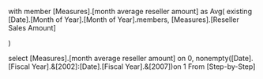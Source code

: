 with member
[Measures].[month average reseller amount] as
Avg(
existing [Date].[Month of Year].[Month of Year].members,
[Measures].[Reseller Sales Amount]

)

select [Measures].[month average reseller amount] on 0,
nonempty([Date].[Fiscal Year].&[2002]:[Date].[Fiscal Year].&[2007])on 1
From [Step-by-Step]